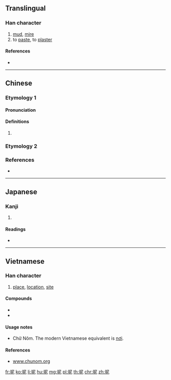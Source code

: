 ==Translingual==

===Han character===
{{Han char|rn=32|rad=土|as=05|sn=8|four=47111|canj=GSP|ids=⿰土尼}}

# [[mud]], [[mire]]
# to [[paste]], to [[plaster]]

====References====
* {{Han ref|kx=0226.260|dkj=04981|dj=0462.030|hdz=10435.100|uh=576D}}

----

==Chinese==
{{zh-forms}}

===Etymology 1===

====Pronunciation====
{{zh-pron
|m=Nǐ
|c=nai4
|h=pfs=
|md=
|mn=
|w=
|mc=y
|oc=y
|cat=pn
}}

====Definitions====
{{zh-hanzi}}

# {{non-gloss definition|Used in place names.}}

===Etymology 2===
{{zh-see|泥|v}}

===References===
* {{R:twedu|B00506}}

----

==Japanese==

===Kanji===
{{ja-kanji|grade=|rs=土05}}

# {{defn|lang=ja|sort=土05}}

====Readings====
* {{ja-readings|on=[[でい]] (dei), [[ない]] (nai), [[で]] (de), [[に]] (ni)|kun=[[どろ]] (doro)}}

----

==Vietnamese==

===Han character===
{{vi-hantu|[[nơi]], [[nai]], [[nê]]|rs=土05}}

# [[place]], [[location]], [[site]]

====Compounds====
* {{l|vi|泣坭|tr=[[khắp nơi]]}}
* {{l|vi|𦣰坭|tr=[[nằm nơi]]}}

====Usage notes====
* Chữ Nôm. The modern Vietnamese equivalent is [[nơi]].

====References====
* [http://www.chunom.org/pages/坭 www.chunom.org]

[[fr:坭]]
[[ko:坭]]
[[li:坭]]
[[hu:坭]]
[[mg:坭]]
[[pl:坭]]
[[th:坭]]
[[chr:坭]]
[[zh:坭]]